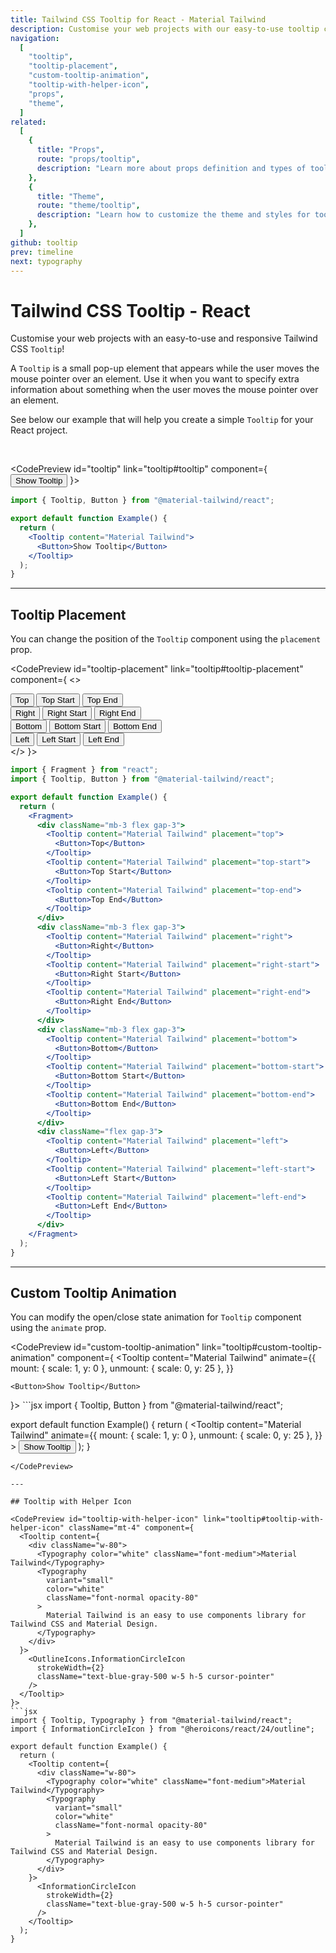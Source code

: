 ```yaml
---
title: Tailwind CSS Tooltip for React - Material Tailwind
description: Customise your web projects with our easy-to-use tooltip component for Tailwind CSS and React using Material Design guidelines.
navigation:
  [
    "tooltip",
    "tooltip-placement",
    "custom-tooltip-animation",
    "tooltip-with-helper-icon",
    "props",
    "theme",
  ]
related:
  [
    {
      title: "Props",
      route: "props/tooltip",
      description: "Learn more about props definition and types of tooltip components.",
    },
    {
      title: "Theme",
      route: "theme/tooltip",
      description: "Learn how to customize the theme and styles for tooltip components.",
    },
  ]
github: tooltip
prev: timeline
next: typography
---
```


# Tailwind CSS Tooltip - React

Customise your web projects with an easy-to-use and responsive Tailwind CSS <Code>Tooltip</Code>!

A <Code>Tooltip</Code> is a small pop-up element that appears while the user moves the mouse pointer over an element. Use it when you want to specify extra information about something when the user moves the mouse pointer over an element.

See below our example that will help you create a simple <Code>Tooltip</Code> for your React project.

<br />

<CodePreview id="tooltip" link="tooltip#tooltip" component={
  <Tooltip content="Material Tailwind">
    <Button>Show Tooltip</Button>
  </Tooltip>
}>
```jsx
import { Tooltip, Button } from "@material-tailwind/react";

export default function Example() {
  return (
    <Tooltip content="Material Tailwind">
      <Button>Show Tooltip</Button>
    </Tooltip>
  );
}
```
</CodePreview>

---

## Tooltip Placement

You can change the position of the <Code>Tooltip</Code> component using the <Code>placement</Code> prop.

<CodePreview id="tooltip-placement" link="tooltip#tooltip-placement" component={
  <>
    <div className="mb-3 flex gap-3">
      <Tooltip content="Material Tailwind" placement="top">
        <Button>Top</Button>
      </Tooltip>
      <Tooltip content="Material Tailwind" placement="top-start">
        <Button>Top Start</Button>
      </Tooltip>
      <Tooltip content="Material Tailwind" placement="top-end">
        <Button>Top End</Button>
      </Tooltip>
    </div>
    <div className="mb-3 flex gap-3">
      <Tooltip content="Material Tailwind" placement="right">
        <Button>Right</Button>
      </Tooltip>
      <Tooltip content="Material Tailwind" placement="right-start">
        <Button>Right Start</Button>
      </Tooltip>
      <Tooltip content="Material Tailwind" placement="right-end">
        <Button>Right End</Button>
      </Tooltip>
    </div>
    <div className="mb-3 flex gap-3">
      <Tooltip content="Material Tailwind" placement="bottom">
        <Button>Bottom</Button>
      </Tooltip>
      <Tooltip content="Material Tailwind" placement="bottom-start">
        <Button>Bottom Start</Button>
      </Tooltip>
      <Tooltip content="Material Tailwind" placement="bottom-end">
        <Button>Bottom End</Button>
      </Tooltip>
    </div>
    <div className="flex gap-3">
      <Tooltip content="Material Tailwind" placement="left">
        <Button>Left</Button>
      </Tooltip>
      <Tooltip content="Material Tailwind" placement="left-start">
        <Button>Left Start</Button>
      </Tooltip>
      <Tooltip content="Material Tailwind" placement="left-end">
        <Button>Left End</Button>
      </Tooltip>
    </div>
  </>
}>
```jsx
import { Fragment } from "react";
import { Tooltip, Button } from "@material-tailwind/react";

export default function Example() {
  return (
    <Fragment>
      <div className="mb-3 flex gap-3">
        <Tooltip content="Material Tailwind" placement="top">
          <Button>Top</Button>
        </Tooltip>
        <Tooltip content="Material Tailwind" placement="top-start">
          <Button>Top Start</Button>
        </Tooltip>
        <Tooltip content="Material Tailwind" placement="top-end">
          <Button>Top End</Button>
        </Tooltip>
      </div>
      <div className="mb-3 flex gap-3">
        <Tooltip content="Material Tailwind" placement="right">
          <Button>Right</Button>
        </Tooltip>
        <Tooltip content="Material Tailwind" placement="right-start">
          <Button>Right Start</Button>
        </Tooltip>
        <Tooltip content="Material Tailwind" placement="right-end">
          <Button>Right End</Button>
        </Tooltip>
      </div>
      <div className="mb-3 flex gap-3">
        <Tooltip content="Material Tailwind" placement="bottom">
          <Button>Bottom</Button>
        </Tooltip>
        <Tooltip content="Material Tailwind" placement="bottom-start">
          <Button>Bottom Start</Button>
        </Tooltip>
        <Tooltip content="Material Tailwind" placement="bottom-end">
          <Button>Bottom End</Button>
        </Tooltip>
      </div>
      <div className="flex gap-3">
        <Tooltip content="Material Tailwind" placement="left">
          <Button>Left</Button>
        </Tooltip>
        <Tooltip content="Material Tailwind" placement="left-start">
          <Button>Left Start</Button>
        </Tooltip>
        <Tooltip content="Material Tailwind" placement="left-end">
          <Button>Left End</Button>
        </Tooltip>
      </div>
    </Fragment>
  );
}
```
</CodePreview>

---

## Custom Tooltip Animation

You can modify the open/close state animation for <Code>Tooltip</Code> component using the <Code>animate</Code> prop.

<CodePreview id="custom-tooltip-animation" link="tooltip#custom-tooltip-animation" component={
  <Tooltip
    content="Material Tailwind"
    animate={{
      mount: { scale: 1, y: 0 },
      unmount: { scale: 0, y: 25 },
    }}
  >
    <Button>Show Tooltip</Button>
  </Tooltip>
}>
```jsx
import { Tooltip, Button } from "@material-tailwind/react";

export default function Example() {
  return (
    <Tooltip
      content="Material Tailwind"
      animate={{
        mount: { scale: 1, y: 0 },
        unmount: { scale: 0, y: 25 },
      }}
    >
      <Button>Show Tooltip</Button>
    </Tooltip>
  );
}
```
</CodePreview>

---

## Tooltip with Helper Icon

<CodePreview id="tooltip-with-helper-icon" link="tooltip#tooltip-with-helper-icon" className="mt-4" component={
  <Tooltip content={
    <div className="w-80">
      <Typography color="white" className="font-medium">Material Tailwind</Typography>
      <Typography
        variant="small"
        color="white" 
        className="font-normal opacity-80"
      >
        Material Tailwind is an easy to use components library for Tailwind CSS and Material Design.
      </Typography>
    </div>
  }>
    <OutlineIcons.InformationCircleIcon 
      strokeWidth={2} 
      className="text-blue-gray-500 w-5 h-5 cursor-pointer" 
    />
  </Tooltip>
}>
```jsx
import { Tooltip, Typography } from "@material-tailwind/react";
import { InformationCircleIcon } from "@heroicons/react/24/outline";

export default function Example() {
  return (
    <Tooltip content={
      <div className="w-80">
        <Typography color="white" className="font-medium">Material Tailwind</Typography>
        <Typography
          variant="small"
          color="white" 
          className="font-normal opacity-80"
        >
          Material Tailwind is an easy to use components library for Tailwind CSS and Material Design.
        </Typography>
      </div>
    }>
      <InformationCircleIcon 
        strokeWidth={2} 
        className="text-blue-gray-500 w-5 h-5 cursor-pointer" 
      />
    </Tooltip>
  );
}
```
</CodePreview>

<span id="props" className="scroll-mt-48" />
<span id="theme" className="scroll-mt-48" />
